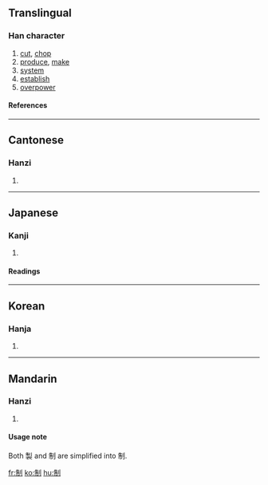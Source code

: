 {{see|製}}

==Translingual==
===Han character===
{{Han char|rad=刀|as=06|sn=8|four=2220<sub>0</sub>|canj=竹月中弓 (HBLN)}}
# [[cut]], [[chop]]
# [[produce]], [[make]]
# [[system]]
# [[establish]]
# [[overpower]]
====References====
{{Han ref|kx=0139.020|dkj=01961|dj=0315.100|hdz=10335.010|uh=5236|ud=21046|bh=A8EE|bd=43246}}
----
==Cantonese==
===Hanzi===
{{yue-hanzi|jyut=|y=jai3}}
# {{defn|Cantonese}}
----
==Japanese==
===Kanji===
{{ja-kanji|grade=|rs=刀06}}
# {{defn|Japanese}} 
====Readings====
{{ja-readings|on=[[せい]] (sei)|kun=[[おさえる]] (osaeru)}}
----
==Korean==
===Hanja===
{{ko-hanja|hangeul=제|rv=je|mr=che}}
# {{defn|Korean}}
----
==Mandarin==
===Hanzi===
{{cmn-hanzi|tra=製|pin=[[zhì]] (zhi4)|wg=chih<sup>4</sup>}}
# {{defn|Mandarin}}

====Usage note====
Both 製 and 制 are simplified into 制.

[[fr:制]]
[[ko:制]]
[[hu:制]]